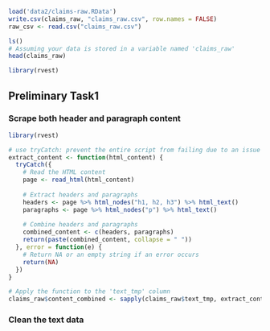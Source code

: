 

```r
load('data2/claims-raw.RData')
write.csv(claims_raw, "claims_raw.csv", row.names = FALSE)
raw_csv <- read.csv("claims_raw.csv")
```

```r
ls()
# Assuming your data is stored in a variable named 'claims_raw'
head(claims_raw)
```

```r
library(rvest)
```

## Preliminary Task1

### Scrape both header and paragraph content
```r
library(rvest)

# use tryCatch: prevent the entire script from failing due to an issue with a single piece of HTML content
extract_content <- function(html_content) {
  tryCatch({
    # Read the HTML content
    page <- read_html(html_content)
    
    # Extract headers and paragraphs
    headers <- page %>% html_nodes("h1, h2, h3") %>% html_text()
    paragraphs <- page %>% html_nodes("p") %>% html_text()
    
    # Combine headers and paragraphs
    combined_content <- c(headers, paragraphs)
    return(paste(combined_content, collapse = " "))
  }, error = function(e) {
    # Return NA or an empty string if an error occurs
    return(NA)
  })
}

# Apply the function to the 'text_tmp' column
claims_raw$content_combined <- sapply(claims_raw$text_tmp, extract_content)

```

### Clean the text data
```r

```

